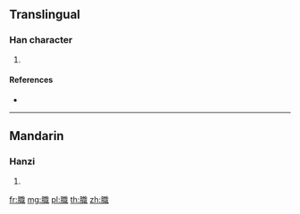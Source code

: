 {{character info/new}}
==Translingual==

===Han character===
{{Han char|rn=130|rad=肉|as=12|sn=16|four=73250|canj=BYIA}}

# {{defn|Han|sort=肉12}}

====References====
* {{Han ref|kx=0994.300|dkj=29887|dj=1446.120|hdz=32113.060|uh=81B1|ud=33201|bh=EAE8|bd=60136}}

----

==Mandarin==

===Hanzi===
{{cmn-hanzi|pin=[[zhí]] ([[zhi2]])|wg=chih<sup>2</sup>}}

# {{defn|lang=cmn|sort=肉12}}

[[fr:膱]]
[[mg:膱]]
[[pl:膱]]
[[th:膱]]
[[zh:膱]]